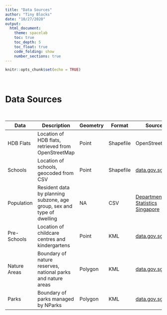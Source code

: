 ```yaml
---
title: "Data Sources"
author: "Tiny Blocks"
date: "10/27/2020"
output: 
  html_document:
    theme: spacelab 
    toc: true
    toc_depth: 5
    toc_float: true
    code_folding: show
    number_sections: true
---
```


```r
knitr::opts_chunk$set(echo = TRUE)
```

<br>

# Data Sources

<br>

| Data | Description | Geometry | Format | Source |
|------|-------------|----------|--------|--------|
| HDB Flats | Location of HDB flats, retrieved from OpenStreetMap | Point | Shapefile | OpenStreetMap |
| Schools | Location of schools, geocoded from CSV | Point | Shapefile | [data.gov.sg](https://data.gov.sg/dataset/school-directory-and-information) |
| Population | Resident data by planning subzone, age group, sex and type of dwelling | NA | CSV | [Department of Statistics Singapore](https://www.singstat.gov.sg/find-data/search-by-theme/population/geographic-distribution/latest-data) |
| Pre-Schools | Location of childcare centres and kindergartens | Point | KML | [data.gov.sg](https://data.gov.sg/dataset/pre-schools-location) |
| Nature Areas | Boundary of nature reserves, national parks and nature areas | Polygon | KML | [data.gov.sg](https://data.gov.sg/dataset/master-plan-2019-sdcp-nature-boundary-layer) |
| Parks | Boundary of parks managed by NParks | Polygon | KML | [data.gov.sg](https://data.gov.sg/dataset/nparks-parks) |
